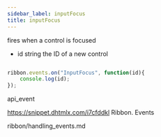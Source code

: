 ```yaml
---
sidebar_label: inputFocus
title: inputFocus
---
```



          


<Short>

fires when a control is focused


</Short>



- id		string			the ID of a new control


~~~js

ribbon.events.on("InputFocus", function(id){
    console.log(id);
});


~~~
 api_event

<Descr>



</Descr>


 https://snippet.dhtmlx.com/i7cfddkl	Ribbon. Events

 ribbon/handling_events.md